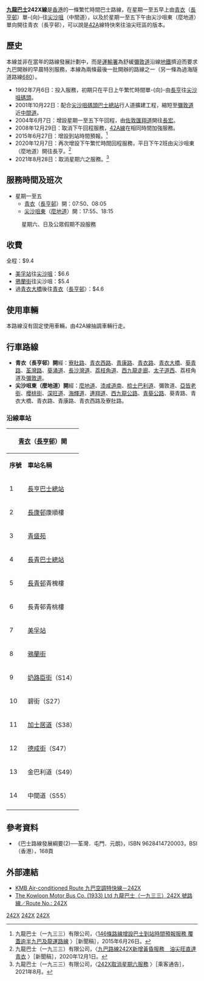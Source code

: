 {{公共汽車路線資訊
| 代表圖像 = 3ATENU118 KMB 242X 07-12-2020(2).jpg
| 路線名稱 = 九龍巴士242X線
| 外文名稱 = KMB Route 242X
| 經營者 = 九龍巴士
| 所屬車廠 = [[九巴荔枝角車廠|荔枝角車廠]]（L）
| 全程行駛里程 = 14.8公里
| 全程行車時間 = 55分鐘
| 起點站 = [[青衣|青衣]]（[[長亨邨|長亨邨]]）
| 途經地點 = [[長青邨|長青邨]]、[[青衣南橋|青衣南橋]]、[[美孚_(香港)|美孚]]（只限去程）、[[青葵公路|青葵公路]]（只限回程）、[[西九龍走廊|西九龍走廊]]（只限去程）、[[大角咀|大角咀]]（只限回程）、[[旺角|旺角]]、[[油麻地|油麻地]]
| 終點站 = [[尖沙咀|尖沙咀]]（[[中間道|中間道]]）（去程）<br>[[尖沙咀東|尖沙咀東]]（[[麼地道|麼地道]]）（回程）
| 路線性質 = 繁忙時間路線
| 服務時間 = 
| 起點站服務時間 = 星期一至五：07:50、08:05
| 終點站服務時間 = 星期一至五：17:55、18:15
| 班次頻率 = 固定班次
| 路線用車 = 由42A線抽車行走
| 全程收費 = $9.4
| 去程分段收費站點 = [[美孚_(香港)|美孚]]往尖沙咀：$6.6<br>[[荔枝角道|荔枝角道]]往尖沙咀：$5.4
| 回程分段收費站點 = 過[[青衣大橋|青衣大橋]]後往[[青衣|青衣]]（[[長亨邨|長亨邨]]）：$4.6
| 服務時間以外替代路線 = [[九龍巴士41A線|九龍巴士41A線]]、[[九龍巴士42A線|九龍巴士42A線]]
| 主要競爭交通 = [[港鐵|港鐵]]
| 備註 = 
}}

'''[[九龍巴士|九龍巴士]]242X線'''是[[香港|香港]]的一條繁忙時間巴士路線，在星期一至五早上由[[青衣|青衣]]（[[長亨邨|長亨邨]]）單-{向}-往[[尖沙咀|尖沙咀]]（中間道），以及於星期一至五下午由尖沙咀東（麼地道）單向開往青衣（長亨邨），可以說是[[九龍巴士42A線|42A]]線特快來往油尖旺區的版本。

==歷史==
本線並非在當年的路線發展計劃中，而是[[運輸署|運輸署]]為舒緩[[彌敦道|彌敦道]]沿線[[香港地鐵|地鐵]]擠迫而要求九巴開辦的早晨特別服務，本線為兩條最後一批開辦的路線之一（另一條為過海隧道路線[[過海隧道巴士680線|680]]）。

*1992年7月6日：投入服務，初期只在平日上午繁忙時間單-{向}-由[[長亨邨|長亨]]往[[尖沙咀天星碼頭|尖沙咀碼頭]]。
*2001年10月22日：配合[[尖沙咀天星碼頭公共運輸交匯處|尖沙咀碼頭巴士總站]]行人道擴建工程，縮短至[[彌敦道|彌敦道]]近[[中間道|中間道]]。
*2004年6月7日：增設星期一至五下午回程，由[[佐敦|佐敦]][[匯翔道|匯翔道]]開往[[長宏邨|長宏]]。
*2008年12月29日：取消下午回程服務，[[九龍巴士42A線|42A線]]在相同時間加強服務。
*2015年6月27日：增設到站時間預報。<ref>九龍巴士（一九三三）有限公司，〈[http://www.kmb.hk/tc/news/press/archives/news201506262242.html 146條路線增設巴士到站時間預報服務 覆蓋逾半九巴及龍運路線] {{Wayback|url=http://www.kmb.hk/tc/news/press/archives/news201506262242.html |date=20201106000042 }}〉［新聞稿］，2015年6月26日。</ref>
*2020年12月7日：再次增設下午繁忙時間回程服務，平日下午2班由尖沙咀東（麼地道）開往長亨。<ref>九龍巴士（一九三三）有限公司，〈[http://www.kmb.hk/tc/news/press/archives/news202012013748.html 九巴路線242X新增黃昏服務　油尖旺直達青衣] {{Wayback|url=http://www.kmb.hk/tc/news/press/archives/news202012013748.html |date=20201202145747 }}〉［新聞稿］，2020年12月1日。</ref>
* 2021年8月28日：取消星期六之服務。<ref>九龍巴士（一九三三）有限公司，〈[https://search.kmb.hk/KMBWebSite/AnnouncementPicture.ashx?url=1629703580_5714_0.pdf 242X取消星期六服務] {{Wayback|url=https://search.kmb.hk/KMBWebSite/AnnouncementPicture.ashx?url=1629703580_5714_0.pdf |date=20210823171217 }}〉［乘客通告］，2021年8月。</ref>

==服務時間及班次==
*星期一至五
**[[青衣|青衣]]（[[長亨邨|長亨邨]]）開：07:50、08:05
**[[尖沙咀東|尖沙咀東]]（[[麼地道|麼地道]]）開：17:55、18:15
:星期六、日及公眾假期不設服務

==收費==
全程：$9.4
*[[美孚站|美孚站]]往[[尖沙咀|尖沙咀]]：$6.6
*[[鴉蘭街|鴉蘭街]]往尖沙咀：$5.4
*過[[青衣大橋|青衣大橋]]後往[[青衣|青衣]]（[[長亨邨|長亨邨]]）：$4.6
{{fare-remarks|KMB|fcs=Y}}

==使用車輛==
本路線沒有固定使用車輛，由42A線抽調車輛行走。

==行車路線==
*'''青衣（長亨邨）開'''經：[[寮肚路|寮肚路]]、[[青衣西路|青衣西路]]、[[青康路|青康路]]、[[青衣路|青衣路]]、[[青衣大橋|青衣大橋]]、[[葵青路|葵青路]]、[[荃灣路|荃灣路]]、[[葵涌道|葵涌道]]、[[長沙灣道|長沙灣道]]、[[荔枝角道|荔枝角道]]、[[西九龍走廊|西九龍走廊]]、[[太子道西|太子道西]]、荔枝角道及[[彌敦道|彌敦道]]。
*'''尖沙咀東（麼地道）開'''經：[[麼地道|麼地道]]、[[漆咸道南|漆咸道南]]、[[梳士巴利道|梳士巴利道]]、彌敦道、[[亞皆老街|亞皆老街]]、[[櫻桃街|櫻桃街]]、[[深旺道|深旺道]]、[[海輝道|海輝道]]、[[連翔道|連翔道]]、[[西九龍公路|西九龍公路]]、[[青葵公路|青葵公路]]、葵青路、青衣大橋、青衣路、青康路、青衣西路及寮肚路。

===沿線車站===
{|class="wikitable" style="text-align: center"
!colspan="3"|[[青衣|青衣]]（[[長亨邨|長亨邨]]）開!!colspan=3|[[尖沙咀東|尖沙咀東]]（[[麼地道|麼地道]]）開
|-
!'''序號'''!!'''車站名稱'''!!'''位置'''!!'''序號'''!!'''車站名稱'''!!'''位置'''
|-
|1||colspan=2|[[長亨巴士總站|長亨巴士總站]]||1||[[尖沙咀東|尖沙咀東]]（[[麼地道|麼地道]]）巴士總站||[[尖沙咀東（麼地道）公共運輸交匯處|尖沙咀東（麼地道）公共運輸交匯處]]
|-
|2||[[長康邨|長康邨]]康順樓||rowspan=4|[[青康路|青康路]]||2||[[尖東站|尖東站]]||[[梳士巴利道|梳士巴利道]]
|-
|3||[[青盛苑|青盛苑]]||3||[[中間道|中間道]]（N2）||rowspan=6|[[彌敦道|彌敦道]]
|-
|4||[[長青巴士總站|長青巴士總站]]||4||[[金巴利道|金巴利道]]（N11）
|-
|5||[[長青邨|長青邨]]青槐樓||5||[[寶靈街|寶靈街]]（N20）
|-
|6||長青邨青桃樓||[[青衣路|青衣路]]||6||[[九龍中央郵政局|九龍中央郵政局]]（N37）
|-
|7||[[美孚站|美孚站]]||[[長沙灣道|長沙灣道]]||7||[[碧街|碧街]]（N45） 
|-
|8||[[鴉蘭街|鴉蘭街]]||[[荔枝角道|荔枝角道]]||8||[[豉油街|豉油街]]（N55） 
|-
|9||[[奶路臣街|奶路臣街]]（S14）||rowspan=6|彌敦道||9||[[旺角街市|旺角街市]]||[[亞皆老街|亞皆老街]]
|-
|10||碧街（S27）||10||[[中華基督教會銘基書院|銘基書院]]||rowspan=2|[[櫻桃街|櫻桃街]]
|-
|11||[[加士居道|加士居道]]（S38）||11||[[帝柏海灣|帝柏海灣]]
|-
|12||[[恆豐中心|德成街]]（S47）||12||[[奧運站|奧運站]]||rowspan=2|[[深旺道|深旺道]]
|-
|13||金巴利道（S49）||13||[[君滙港|君滙港]]
|-
|14||中間道（S55）||14||長青邨青桃樓||青衣路
|-
|colspan=3 rowspan=6| ||15||美景花園||rowspan=4|青康路
|-
|16||長青巴士總站
|-
|17||青盛苑
|-
|18||[[青華苑|青華苑]]
|-
|19||[[曉峰園|曉峰園]]||[[寮肚路|寮肚路]]
|-
|20||colspan=2|長亨巴士總站
|}

==參考資料==
{{References}}
*《巴士路線發展綱要(2)──荃灣．屯門．元朗》，ISBN 9628414720003，BSI（香港），168頁

==外部連結==
{{commonscat|KMB Route 242X}}
*[http://www.681busterminal.com/242x.html KMB Air-conditioned Route 九巴空調特快線－242X] {{Wayback|url=http://www.681busterminal.com/242x.html |date=20190924065854 }}
*[http://www.kmb.hk/chinese.php?page=search&prog=route_no.php&route_no=242X The Kowloon Motor Bus Co. (1933) Ltd 九龍巴士（一九三三）242X 號路線／Route No.: 242X] {{Wayback|url=http://www.kmb.hk/chinese.php?page=search&prog=route_no.php&route_no=242X |date=20040817203100 }}

{{葵青區巴士路線列表}}{{油尖旺區巴士路線列表}}

[[Category:九龍巴士路線|242X]]
[[Category:葵青區巴士路線|242X]]
[[Category:油尖旺區巴士路線|242X]]